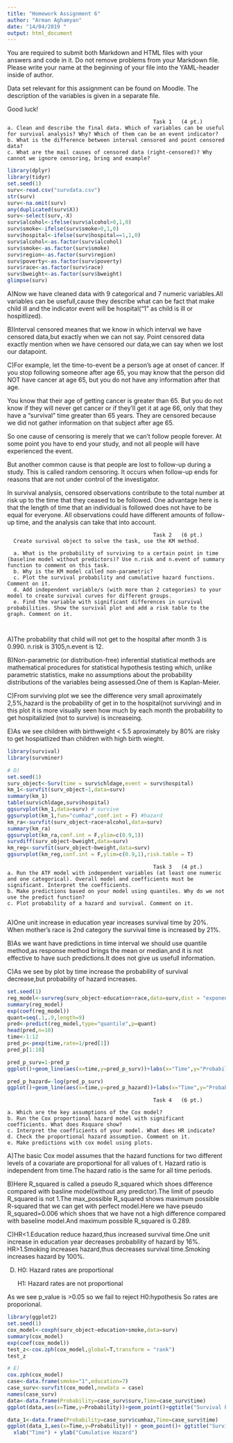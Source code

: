 ---
title: "Homework Assignment 6"
author: "Arman Aghamyan"
date: "14/04/2019 "
output: html_document
---

You are required to submit both Markdown and HTML files with your answers and code in it. Do not remove problems from your Markdown file. Please write your name at the beginning of your file into the YAML-header inside of author. 

Data set relevant for this assignment can be found on Moodle. The description of the variables is given in a separate file. 

Good luck!

```
                                               Task 1   (4 pt.)
a. Clean and describe the final data. Which of variables can be useful for survival analysis? Why? Which of them can be an event indicator?
b. What is the difference between interval censored and point censored data?
c. What are the mail causes of censored data (right-censored)? Why  cannot we ignore censoring, bring and example?

```
```{r}
library(dplyr)
library(tidyr)
set.seed(1)
surv<-read.csv("survdata.csv")
str(surv)
surv<-na.omit(surv)
any(duplicated(surv$X))
surv<-select(surv,-X)
surv$alcohol<-ifelse(surv$alcohol>0,1,0)
surv$smoke<-ifelse(surv$smoke>0,1,0)
surv$hospital<-ifelse(surv$hospital==1,1,0)
surv$alcohol<-as.factor(surv$alcohol)
surv$smoke<-as.factor(surv$smoke)
surv$region<-as.factor(surv$region)
surv$poverty<-as.factor(surv$poverty)
surv$race<-as.factor(surv$race)
surv$bweight<-as.factor(surv$bweight)
glimpse(surv)

```
A)Now we have cleaned data with 9 categorical and 7 numeric variables.All variables can be usefull,cause they describe what can be fact that make child ill and the indicator event will be hospital("1" as child is ill or hospitlized).

B)Interval censored meanes that we know in which interval we have censored data,but exactly when we can not say.
Point censored data exactly mention when we have censored our data,we can say when we lost our datapoint.

C)For example, let the time-to-event be a person's age at onset of cancer. If you stop following someone after age 65, you may know that the person did NOT have cancer at age 65, but you do not have any information after that age.

You know that their age of getting cancer is greater than 65. But you do not know if they will never get cancer or if they'll get it at age 66, only that they have a "survival" time greater than 65 years. They are censored because we did not gather information on that subject after age 65.

So one cause of censoring is merely that we can't follow people forever.  At some point you have to end your study, and not all people will have experienced the event.

But another common cause is that people are lost to follow-up during a study. This is called random censoring. It occurs when follow-up ends for reasons that are not under control of the investigator.

In survival analysis, censored observations contribute to the total number at risk up to the time that they ceased to be followed.  One advantage here is that the length of time that an individual is followed does not have to be equal for everyone. All observations could have different amounts of follow-up time, and the analysis can take that into account.

```
                                               Task 2   (6 pt.)
  Create survival object to solve the task, use the KM method.
  
  a. What is the probability of surviving to a certain point in time (baseline model without predictors)? Use n.risk and n.event of summary function to comment on this task. 
  b. Why is the KM model called non-parametric?
  c. Plot the survival probability and cumulative hazard functions. Comment on it.
  d. Add independent variable/s (with more than 2 categories) to your model to create survival curves for different groups. 
  e. Find the variable with significant differences in survival probabilities. Show the survival plot and add a risk table to the graph. Comment on it.
                                               
                                               
```
A)The probability that child will not get to the hospital after month 3 is 0.990. n.risk is 3105,n.event is 12.

B)Non-parametric (or distribution-free) inferential statistical methods are mathematical procedures for statistical hypothesis testing which, unlike parametric statistics, make no assumptions about the probability distributions of the variables being assessed.One of them is Kaplan-Meier.

C)From surviving plot we see the difference very small aproximately 2,5%,hazard is the probability of get in to the hospital(not surviving) and in this plot it is more visually seen how much by each month the probability to get hospitalizied (not to survive) is increaseing.

E)As we see children with birthweight < 5.5 aproximately by 80% are risky to get hospiatlized than children with high birth wieght.
```{r,fig.width=8,fig.height=6}
library(survival)
library(survminer)

# D)
set.seed(1)
surv_object<-Surv(time = surv$chldage,event = surv$hospital)
km_1<-survfit(surv_object~1,data=surv)
summary(km_1)
table(surv$chldage,surv$hospital)
ggsurvplot(km_1,data=surv) # survive
ggsurvplot(km_1,fun="cumhaz",conf.int = F) #hazard
km_ra<-survfit(surv_object~race+alcohol,data=surv)
summary(km_ra)
ggsurvplot(km_ra,conf.int = F,ylim=c(0.9,1))
survdiff(surv_object~bweight,data=surv)
km_reg<-survfit(surv_object~bweight,data=surv)
ggsurvplot(km_reg,conf.int = F,ylim=c(0.9,1),risk.table = T)

```


```
                                               Task 3   (4 pt.)
a. Run the ATF model with independent variables (at least one numeric and one categorical). Overall model and coefficients must be significant. Interpret the coefficients.
b. Make predictions based on your model using quantiles. Why do we not use the predict function?
c. Plot probability of a hazard and survival. Comment on it.


```
A)One unit increase in education year increases survival time by 20%.
  When mother's race is 2nd category the survival time is increased by 21%.
  
B)As we want have predictions in time interval we should use quantile method,as response method brings the mean or median,and it is not effective to have such predictions.It does not give us usefull information.

C)As we see by plot by time increase the probability of survival decrease,but probability of hazard increases.
```{r}
set.seed(1)
reg_model<-survreg(surv_object~education+race,data=surv,dist = "exponential")
summary(reg_model)
exp(coef(reg_model))
quant=seq(.1,.9,length=9)
pred<-predict(reg_model,type="quantile",p=quant)
head(pred,n=10)
time<-1:12
pred_p<-pexp(time,rate=1/pred[1])
pred_p[1:10]

pred_p_surv=1-pred_p
ggplot()+geom_line(aes(x=time,y=pred_p_surv))+labs(x="Time",y="Probability of survival")

pred_p_hazard=-log(pred_p_surv)
ggplot()+geom_line(aes(x=time,y=pred_p_hazard))+labs(x="Time",y="Probability of hazard")

```

```
                                               Task 4   (6 pt.)

a. Which are the key assumptions of the Cox model?
b. Run the Cox proportional hazard model with significant coefficients. What does Rsquare show? 
c. Interpret the coefficients of your model. What does HR indicate?
d. Check the proportional hazard assumption. Comment on it.
e. Make predictions with cox model using plots.

```
A)The basic Cox model assumes that the hazard functions for two different levels of a covariate are proportional for all values of t.
Hazard ratio is independent from time.The hazard ratio is the same for all time periods.

B)Here R_squared is called a pseudo R_squared which shoes difference compared with basline model(without any predictor).The limit of pseudo R_squared is not 1.The max_possible R_squared shows maximum possible R-squared that we can get with perfect model.Here we have pseudo R_squared=0.006 which shoes that we have not a high difference compared with baseline model.And maximum possible R_squared is 0.289.

C)HR<1.Education reduce hazard,thus increased survival time.One unit increase in education year decreases probability of hazard by 16%.
  HR>1.Smoking increases hazard,thus decreases survival time.Smoking increases hazard by 100%.
  
D)  H0: Hazard rates are proportional
   
     H1: Hazard rates are not proportional
   
  As we see p_value is >0.05 so we fail to reject H0:hypothesis 
  So rates are proporional.

```{r}
library(ggplot2)
set.seed(1)
cox_model<-coxph(surv_object~education+smoke,data=surv)
summary(cox_model)
exp(coef(cox_model))
test_z<-cox.zph(cox_model,global=T,transform = "rank")
test_z

# E)
cox.zph(cox_model)
case<-data.frame(smoke="1",education=7)
case_surv<-survfit(cox_model,newdata = case)
names(case_surv)
data<-data.frame(Probability=case_surv$surv,Time=case_surv$time)
ggplot(data,aes(x=Time,y=Probability))+geom_point()+ggtitle("Survival Probabilities") #survive

data_1<-data.frame(Probability=case_surv$cumhaz,Time=case_surv$time)
ggplot(data_1,aes(x=Time,y=Probability)) + geom_point()+ ggtitle("Survival Probabilities") +
  xlab("Time") + ylab("Cumulative Hazard")

```